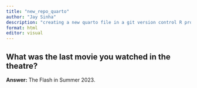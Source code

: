 ```yaml
---
title: "new_repo_quarto"
author: "Jay Sinha"
description: "creating a new quarto file in a git version control R project"
format: html
editor: visual
---
```


## What was the last movie you watched in the theatre? 

**Answer:** The Flash in Summer 2023.
